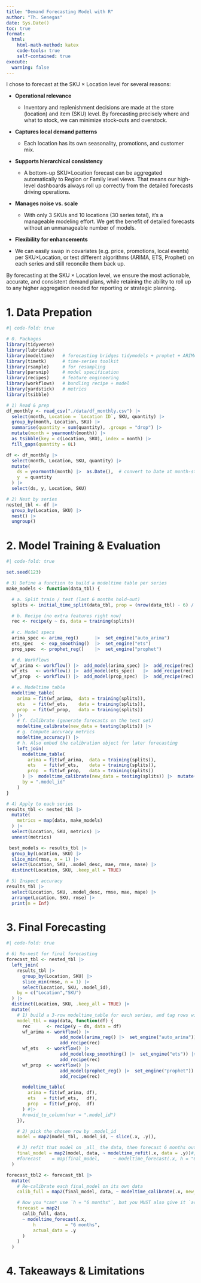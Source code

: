 ```yaml
---
title: "Demand Forecasting Model with R"
author: "Th. Senegas"
date: Sys.Date()
toc: true
format:
  html:
    html-math-method: katex
    code-tools: true
    self-contained: true
execute:
  warning: false
---
```


I chose to forecast at the SKU × Location level for several reasons:

-   **Operational relevance**

    -   Inventory and replenishment decisions are made at the store (location) and item (SKU) level. By forecasting precisely where and what to stock, we can minimize stock-outs and overstock.

-   **Captures local demand patterns**

    -   Each location has its own seasonality, promotions, and customer mix.

-   **Supports hierarchical consistency**

    -   A bottom-up SKU×Location forecast can be aggregated automatically to Region or Family level views. That means our high-level dashboards always roll up correctly from the detailed forecasts driving operations.

-   **Manages noise vs. scale**

    -   With only 3 SKUs and 10 locations (30 series total), it’s a manageable modeling effort. We get the benefit of detailed forecasts without an unmanageable number of models.

-   **Flexibility for enhancements**

-   We can easily swap in covariates (e.g. price, promotions, local events) per SKU×Location, or test different algorithms (ARIMA, ETS, Prophet) on each series and still reconcile them back up.

By forecasting at the SKU × Location level, we ensure the most actionable, accurate, and consistent demand plans, while retaining the ability to roll up to any higher aggregation needed for reporting or strategic planning.

# 1. Data Prepation

```r
#| code-fold: true

# 0. Packages
library(tidyverse)
library(lubridate)
library(modeltime)   # forecasting bridges tidymodels + prophet + ARIMA + ETS
library(timetk)      # time‐series toolkit
library(rsample)     # for resampling
library(parsnip)     # model specification
library(recipes)     # feature engineering
library(workflows)   # bundling recipe + model
library(yardstick)   # metrics
library(tsibble) 

# 1) Read & prep
df_monthly <- read_csv("./data/df_monthly.csv") |>
  select(month, Location = `Location ID`, SKU, quantity) |>
  group_by(month, Location, SKU) |>
  summarise(quantity = sum(quantity), .groups = "drop") |>
  mutate(month = yearmonth(month)) |>
  as_tsibble(key = c(Location, SKU), index = month) |>
  fill_gaps(quantity = 0L)

df <- df_monthly |>
  select(month, Location, SKU, quantity) |>
  mutate(
    ds = yearmonth(month) |>  as.Date(),  # convert to Date at month‐start
    y  = quantity
  ) |>
  select(ds, y, Location, SKU)

# 2) Nest by series
nested_tbl <- df |> 
  group_by(Location, SKU) |> 
  nest() |> 
  ungroup()

```

# 2. Model Training & Evaluation
```r
#| code-fold: true

set.seed(123)

# 3) Define a function to build a modeltime table per series
make_models <- function(data_tbl) {

  # a. Split train / test (last 6 months hold-out)
  splits <- initial_time_split(data_tbl, prop = (nrow(data_tbl) - 6) / nrow(data_tbl))

  # b. Recipe (no extra features right now)
  rec <- recipe(y ~ ds, data = training(splits))
  
  # c. Model specs
  arima_spec <- arima_reg()      |>  set_engine("auto_arima")
  ets_spec   <- exp_smoothing()  |>  set_engine("ets")
  prop_spec  <- prophet_reg()    |>  set_engine("prophet")

  # d. Workflows
  wf_arima <- workflow() |>  add_model(arima_spec) |>  add_recipe(rec)
  wf_ets   <- workflow() |>  add_model(ets_spec)   |>  add_recipe(rec)
  wf_prop  <- workflow() |>  add_model(prop_spec)  |>  add_recipe(rec)

  # e. Modeltime table
  modeltime_table(
    arima = fit(wf_arima,  data = training(splits)),
    ets   = fit(wf_ets,    data = training(splits)),
    prop  = fit(wf_prop,   data = training(splits))
  ) |> 
    # f. Calibrate (generate forecasts on the test set)
    modeltime_calibrate(new_data = testing(splits)) |> 
    # g. Compute accuracy metrics
    modeltime_accuracy() |> 
    # h. Also embed the calibration object for later forecasting
    left_join(
      modeltime_table(
        arima = fit(wf_arima,  data = training(splits)),
        ets   = fit(wf_ets,    data = training(splits)),
        prop  = fit(wf_prop,   data = training(splits))
      ) |>  modeltime_calibrate(new_data = testing(splits)) |>  mutate(.model_desc = names(.model_id)),
      by = ".model_id"
    )
}

# 4) Apply to each series
results_tbl <- nested_tbl |> 
  mutate(
    metrics = map(data, make_models)
  ) |> 
  select(Location, SKU, metrics) |> 
  unnest(metrics)

 best_models <- results_tbl |> 
  group_by(Location, SKU) |> 
  slice_min(rmse, n = 1) |> 
  select(Location, SKU, .model_desc, mae, rmse, mase) |> 
  distinct(Location, SKU, .keep_all = TRUE)

# 5) Inspect accuracy
results_tbl |> 
  select(Location, SKU, .model_desc, rmse, mae, mape) |> 
  arrange(Location, SKU, rmse) |> 
  print(n = Inf)
```

# 3. Final Forecasting
```r
#| code-fold: true

# 6) Re-nest for final forecasting
forecast_tbl <- nested_tbl |> 
  left_join(
    results_tbl |> 
      group_by(Location, SKU) |> 
      slice_min(rmse, n = 1) |> 
      select(Location, SKU, .model_id),
    by = c("Location","SKU")
  ) |> 
  distinct(Location, SKU, .keep_all = TRUE) |> 
  mutate(
    # 1) build a 3-row modeltime_table for each series, and tag rows with .model_id = 1,2,3
    model_tbl = map(data, function(df) {
      rec      <- recipe(y ~ ds, data = df)
      wf_arima <- workflow() |> 
                    add_model(arima_reg() |>  set_engine("auto_arima")) |> 
                    add_recipe(rec)
      wf_ets   <- workflow() |> 
                    add_model(exp_smoothing() |>  set_engine("ets")) |> 
                    add_recipe(rec)
      wf_prop  <- workflow() |> 
                    add_model(prophet_reg() |>  set_engine("prophet")) |> 
                    add_recipe(rec)

      modeltime_table(
        arima = fit(wf_arima, df),
        ets   = fit(wf_ets,   df),
        prop  = fit(wf_prop,  df)
      ) #|> 
      #rowid_to_column(var = ".model_id")
    }),

    # 2) pick the chosen row by .model_id
    model = map2(model_tbl, .model_id, ~ slice(.x, .y)),

    # 3) refit that model on _all_ the data, then forecast 6 months out
    final_model = map2(model, data, ~ modeltime_refit(.x, data = .y))#,
    #forecast    = map(final_model,     ~ modeltime_forecast(.x, h = "6 months"))
  )

forecast_tbl2 <- forecast_tbl |> 
  mutate(
    # Re-calibrate each final_model on its own data
    calib_full = map2(final_model, data, ~ modeltime_calibrate(.x, new_data = .y)),

    # Now you *can* use `h = "6 months"`, but you MUST also give it `actual_data`
    forecast = map2(
      calib_full, data,
      ~ modeltime_forecast(.x,
          h           = "6 months",
          actual_data = .y
      )
    )
  )
```

# 4. Takeaways & Limitations